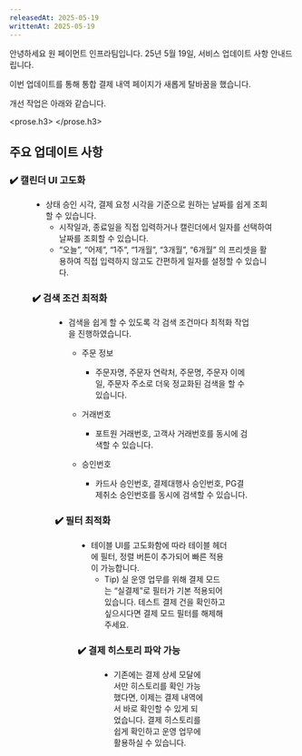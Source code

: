 ```yaml
---
releasedAt: 2025-05-19
writtenAt: 2025-05-19
---
```




안녕하세요 원 페이먼트 인프라팀입니다. 25년 5월 19일, 서비스 업데이트 사항 안내드립니다.

이번 업데이트를 통해 통합 결제 내역 페이지가 새롭게 탈바꿈을 했습니다.

개선 작업은 아래와 같습니다.

<prose.h3>
  <Console />
</prose.h3>

## 주요 업데이트 사항

### ✔️ 캘린더 UI 고도화

<Figure src={Image0} caption="캘린더 UI 고도화" />

- 상태 승인 시각, 결제 요청 시각을 기준으로 원하는 날짜를 쉽게 조회할 수 있습니다.
  - 시작일과, 종료일을 직접 입력하거나 캘린더에서 일자를 선택하여 날짜를 조회할 수 있습니다.
  - “오늘”, “어제”, “1주”, “1개월”, “3개월”, “6개월” 의 프리셋을 활용하여 직접 입력하지 않고도 간편하게 일자를 설정할 수 있습니다.

### ✔️ 검색 조건 최적화

<Figure src={Image1} caption="검색 조건 최적화" />

- 검색을 쉽게 할 수 있도록 각 검색 조건마다 최적화 작업을 진행하였습니다.
  - 주문 정보
    - 주문자명, 주문자 연락처, 주문명, 주문자 이메일, 주문자 주소로 더욱 정교화된 검색을 할 수 있습니다.

  - 거래번호
    - 포트원 거래번호, 고객사 거래번호를 동시에 검색할 수 있습니다.

  - 승인번호
    - 카드사 승인번호, 결제대행사 승인번호, PG결제취소 승인번호를 동시에 검색할 수 있습니다.

### ✔️ 필터 최적화

<Figure src={Image2} caption="필터 최적화" />

- 테이블 UI를 고도화함에 따라 테이블 헤더에 필터, 정렬 버튼이 추가되어 빠른 적용이 가능합니다.
  - Tip) 실 운영 업무를 위해 결제 모드는 “실결제”로 필터가 기본 적용되어 있습니다. 테스트 결제 건을 확인하고 싶으시다면 결제 모드 필터를 해제해 주세요.

### ✔️ 결제 히스토리 파악 가능

<Figure src={Image3} caption="결제 히스토리 파악 가능" />

- 기존에는 결제 상세 모달에서만 히스토리를 확인 가능했다면, 이제는 결제 내역에서 바로 확인할 수 있게 되었습니다. 결제 히스토리를 쉽게 확인하고 운영 업무에 활용하실 수 있습니다.
